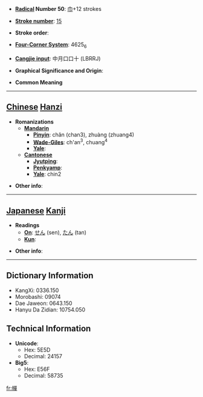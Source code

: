 * '''[[Wiktionary:Chinese radical index| Radical]] Number 50''': [[Wiktionary:Chinese radical index 巾|巾]]+12 strokes

* '''[[Wiktionary:Chinese total strokes index|Stroke number]]''': [[Wiktionary:Chinese total strokes index 15|15]]

* '''Stroke order''': 

* '''[[Wiktionary:Chinese four corner index|Four-Corner System]]''': 4625<sub>6</sub>

* '''[[Wiktionary:Chinese Cangjie index|Cangjie input]]''': 中月口口十 (LBRRJ)

* '''Graphical Significance and Origin''': 

* '''Common Meaning'''

----

== [[Chinese]] [[Hanzi]] ==

* '''Romanizations'''
** '''[[Mandarin]]'''
*** '''[[Pinyin]]''': chǎn (chan3), zhuàng (zhuang4)
*** '''[[Wade-Giles]]''': ch'an<sup>3</sup>, chuang<sup>4</sup>
*** '''[[Yale]]''': 
** '''[[Cantonese]]'''
*** '''[[Jyutping]]''':
*** '''[[Penkyamp]]''': 
*** '''[[Yale]]''': chin2

* '''Other info''': 

----

== [[Japanese]] [[Kanji]] ==

* '''Readings'''
** '''[[On]]''': [[せん]] (sen), [[たん]] (tan)
** '''[[Kun]]''': 

* '''Other info''':  

----

== Dictionary Information ==

* KangXi: 0336.150
* Morobashi: 09074
* Dae Jaweon: 0643.150
* Hanyu Da Zidian: 10754.050

== Technical Information ==

* '''Unicode''':
** Hex: 5E5D
** Decimal: 24157
* '''Big5''':
** Hex: E56F
** Decimal: 58735

[[fr:幝]]